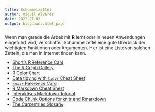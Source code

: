```yaml
---
title: Schummelzettel
author: Miguel Alvarez
date: 2022-11-03
output: blogdown::html_page
---
```


Wenn man gerade die Arbeit mit **R** lernt oder in neuen Anwendungen eingeführt
wird, verschaffen Schummelzettel eine gute Überblick der wichtigten Funktionen
oder Argumenten. Hier ist eine Liste von solchen Zetteln, die man in Internet
finden kann.

- [Short's R Reference
  Card](https://cran.r-project.org/doc/contrib/Short-refcard.pdf)
- [The R Graph Gallery](https://r-graph-gallery.com/)
- [R Color
  Chart](https://rstudio-pubs-static.s3.amazonaws.com/3486_79191ad32cf74955b4502b8530aad627.html)
- [Data tidying with `tidyr` Cheat
  Sheet](https://posit.co/wp-content/uploads/2022/10/tidyr.pdf)
- [`knitr` Reference
  Card](https://cran.r-project.org/web/packages/knitr/vignettes/knitr-refcard.pdf)
- [R Markdown Cheat
  Sheet](https://www.rstudio.com/wp-content/uploads/2015/02/rmarkdown-cheatsheet.pdf)
- [Interaktives Markdown Tutorial](https://www.markdowntutorial.com/)
- [Code Chunk Options for knitr and Rmarkdown](https://yihui.org/knitr/options/)
- [The Carpentries Glosario](https://glosario.carpentries.org/)
  
